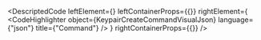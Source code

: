 
<DescriptedCode
  leftElement={<KeypairCreateCommandDesc />}
  leftContainerProps={{}}
  rightElement={
    <CodeHighlighter
      object={KeypairCreateCommandVisualJson}
      language={"json"}
      title={"Command"}
    />
  }
  rightContainerProps={{}}
/>
